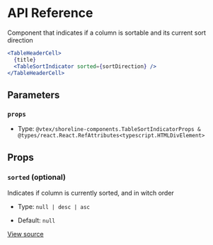 # API Reference

Component that indicates if a column is sortable and its current sort direction

```jsx
<TableHeaderCell>
  {title}
  <TableSortIndicator sorted={sortDirection} />
</TableHeaderCell>
```

## Parameters

### `props`

- Type: `@vtex/shoreline-components.TableSortIndicatorProps & @types/react.React.RefAttributes<typescript.HTMLDivElement>`

## Props

### `sorted` (optional)

Indicates if column is currently sorted, and in witch order

- Type: `null | desc | asc`

- Default: `null`

[View source](https://github.com/vtex/shoreline/blob/51c29df19/packages/components/src/table/table-sort-indicator.tsx#L13)

